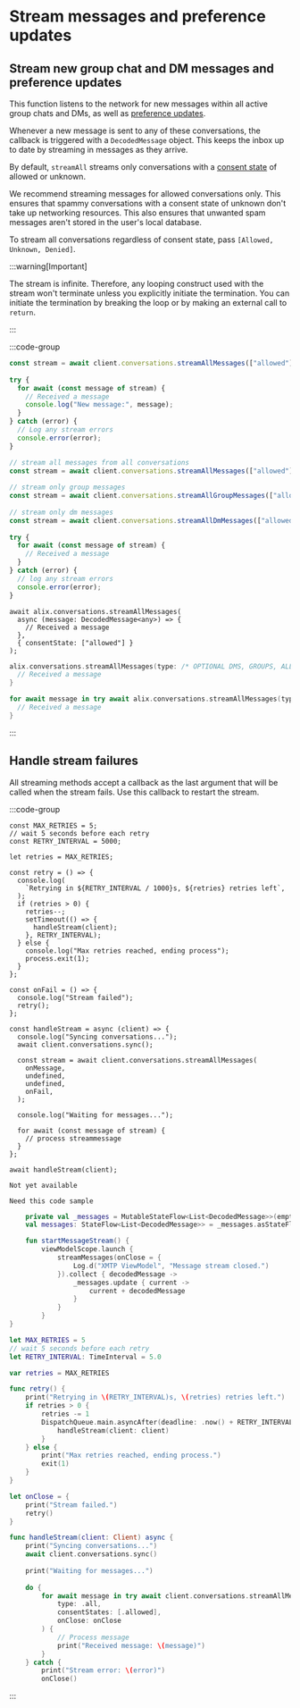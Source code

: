 # Stream messages and preference updates

## Stream new group chat and DM messages and preference updates

This function listens to the network for new messages within all active group chats and DMs, as well as [preference updates](/inboxes/sync-preferences). 

Whenever a new message is sent to any of these conversations, the callback is triggered with a `DecodedMessage` object. This keeps the inbox up to date by streaming in messages as they arrive.

By default, `streamAll` streams only conversations with a [consent state](/inboxes/user-consent/user-consent#how-user-consent-preferences-are-set) of allowed or unknown.

We recommend streaming messages for allowed conversations only. This ensures that spammy conversations with a consent state of unknown don't take up networking resources. This also ensures that unwanted spam messages aren't stored in the user's local database.

To stream all conversations regardless of consent state, pass `[Allowed, Unknown, Denied]`.

:::warning[Important]

The stream is infinite. Therefore, any looping construct used with the stream won't terminate unless you explicitly initiate the termination. You can initiate the termination by breaking the loop or by making an external call to `return`.

:::

:::code-group

```js [Browser]
const stream = await client.conversations.streamAllMessages(["allowed"]);
 
try {
  for await (const message of stream) {
    // Received a message
    console.log("New message:", message);
  }
} catch (error) {
  // Log any stream errors
  console.error(error);
}
```

```js [Node]
// stream all messages from all conversations
const stream = await client.conversations.streamAllMessages(["allowed"]);
 
// stream only group messages
const stream = await client.conversations.streamAllGroupMessages(["allowed"]);
 
// stream only dm messages
const stream = await client.conversations.streamAllDmMessages(["allowed"]);
 
try {
  for await (const message of stream) {
    // Received a message
  }
} catch (error) {
  // log any stream errors
  console.error(error);
}
```

```tsx [React Native]
await alix.conversations.streamAllMessages(
  async (message: DecodedMessage<any>) => {
    // Received a message
  },
  { consentState: ["allowed"] }
);
```

```kotlin [Kotlin]
alix.conversations.streamAllMessages(type: /* OPTIONAL DMS, GROUPS, ALL */, consentState: listOf(ConsentState.ALLOWED)).collect {
  // Received a message
}
```

```swift [Swift]
for await message in try await alix.conversations.streamAllMessages(type: /* OPTIONAL .dms, .groups, .all */, consentState: [.allowed]) {
  // Received a message
}
```

:::

## Handle stream failures

All streaming methods accept a callback as the last argument that will be called when the stream fails. Use this callback to restart the stream.

:::code-group

```tsx [Node]
const MAX_RETRIES = 5;
// wait 5 seconds before each retry
const RETRY_INTERVAL = 5000;
 
let retries = MAX_RETRIES;
 
const retry = () => {
  console.log(
    `Retrying in ${RETRY_INTERVAL / 1000}s, ${retries} retries left`,
  );
  if (retries > 0) {
    retries--;
    setTimeout(() => {
      handleStream(client);
    }, RETRY_INTERVAL);
  } else {
    console.log("Max retries reached, ending process");
    process.exit(1);
  }
};
 
const onFail = () => {
  console.log("Stream failed");
  retry();
};
 
const handleStream = async (client) => {
  console.log("Syncing conversations...");
  await client.conversations.sync();
 
  const stream = await client.conversations.streamAllMessages(
    onMessage,
    undefined,
    undefined,
    onFail,
  );
 
  console.log("Waiting for messages...");
 
  for await (const message of stream) {
    // process streammessage
  }
};
 
await handleStream(client);
```

```tsx [Browser]
Not yet available
```

```tsx [React Native]
Need this code sample
```

```kotlin [Kotlin]
    private val _messages = MutableStateFlow<List<DecodedMessage>>(emptyList())
    val messages: StateFlow<List<DecodedMessage>> = _messages.asStateFlow()

    fun startMessageStream() {
        viewModelScope.launch {
            streamMessages(onClose = {
                Log.d("XMTP ViewModel", "Message stream closed.")
            }).collect { decodedMessage ->
                _messages.update { current ->
                    current + decodedMessage
                }
            }
        }
}
```

```swift [Swift]
let MAX_RETRIES = 5
// wait 5 seconds before each retry
let RETRY_INTERVAL: TimeInterval = 5.0

var retries = MAX_RETRIES

func retry() {
    print("Retrying in \(RETRY_INTERVAL)s, \(retries) retries left.")
    if retries > 0 {
        retries -= 1
        DispatchQueue.main.asyncAfter(deadline: .now() + RETRY_INTERVAL) {
            handleStream(client: client)
        }
    } else {
        print("Max retries reached, ending process.")
        exit(1)
    }
}

let onClose = {
    print("Stream failed.")
    retry()
}

func handleStream(client: Client) async {
    print("Syncing conversations...")
    await client.conversations.sync()
    
    print("Waiting for messages...")
    
    do {
        for await message in try await client.conversations.streamAllMessages(
            type: .all,
            consentStates: [.allowed],
            onClose: onClose
        ) {
            // Process message
            print("Received message: \(message)")
        }
    } catch {
        print("Stream error: \(error)")
        onClose()
```

:::

